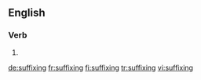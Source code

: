 ==English==

===Verb===
{{head|en|present participle}}

# {{present participle of|suffix|lang=en}}

[[de:suffixing]]
[[fr:suffixing]]
[[fi:suffixing]]
[[tr:suffixing]]
[[vi:suffixing]]
